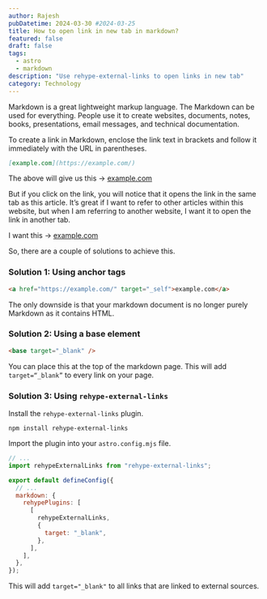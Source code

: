 ```yaml
---
author: Rajesh
pubDatetime: 2024-03-30 #2024-03-25
title: How to open link in new tab in markdown?
featured: false
draft: false
tags:
  - astro
  - markdown
description: "Use rehype-external-links to open links in new tab"
category: Technology
---
```


Markdown is a great lightweight markup language. The Markdown can be used for everything. People use it to create websites, documents, notes, books, presentations, email messages, and technical documentation.

To create a link in Markdown, enclose the link text in brackets and follow it immediately with the URL in parentheses.

```md
[example.com](https://example.com/)
```

The above will give us this -> <a href="https://example.com/" target="_self">example.com</a>

But if you click on the link, you will notice that it opens the link in the same tab as this article. It’s great if I want to refer to other articles within this website, but when I am referring to another website, I want it to open the link in another tab.

I want this -> [example.com](https://example.com/)

So, there are a couple of solutions to achieve this.

### Solution 1: Using anchor tags

```html
<a href="https://example.com/" target="_self">example.com</a>
```

The only downside is that your markdown document is no longer purely Markdown as it contains HTML.

### Solution 2: Using a base element

```html
<base target="_blank" />
```

You can place this at the top of the markdown page. This will add `target=“_blank”` to every link on your page.

### Solution 3: Using `rehype-external-links`

Install the `rehype-external-links` plugin.

```shell
npm install rehype-external-links
```

Import the plugin into your `astro.config.mjs` file.

```js
// ...
import rehypeExternalLinks from "rehype-external-links";

export default defineConfig({
  // ...
  markdown: {
    rehypePlugins: [
      [
        rehypeExternalLinks,
        {
          target: "_blank",
        },
      ],
    ],
  },
});
```

This will add `target="_blank"` to all links that are linked to external sources.
